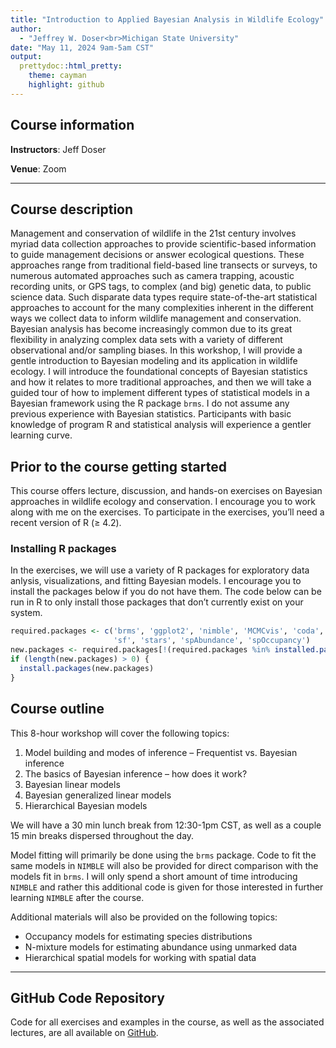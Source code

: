 ```yaml
---
title: "Introduction to Applied Bayesian Analysis in Wildlife Ecology"
author:
  - "Jeffrey W. Doser<br>Michigan State University"
date: "May 11, 2024 9am-5am CST"
output:
  prettydoc::html_pretty:
    theme: cayman
    highlight: github
---
```


## Course information

**Instructors**: Jeff Doser

**Venue**: Zoom

********

## Course description

Management and conservation of wildlife in the 21st century involves myriad data collection approaches to provide scientific-based information to guide management decisions or answer ecological questions. These approaches range from traditional field-based line transects or surveys, to numerous automated approaches such as camera trapping, acoustic recording units, or GPS tags, to complex (and big) genetic data, to public science data. Such disparate data types require state-of-the-art statistical approaches to account for the many complexities inherent in the different ways we collect data to inform wildlife management and conservation. Bayesian analysis has become increasingly common due to its great flexibility in analyzing complex data sets with a variety of different observational and/or sampling biases. In this workshop, I will provide a gentle introduction to Bayesian modeling and its application in wildlife ecology. I will introduce the foundational concepts of Bayesian statistics and how it relates to more traditional approaches, and then we will take a guided tour of how to implement different types of statistical models in a Bayesian framework using the R package `brms`. I do not assume any previous experience with Bayesian statistics. Participants with basic knowledge of program R and statistical analysis will experience a gentler learning curve.

## Prior to the course getting started

This course offers lecture, discussion, and hands-on exercises on Bayesian approaches in wildlife ecology and conservation. I encourage you to work along with me on the exercises. To participate in the exercises, you'll need a recent version of R ($\geqslant$ 4.2).

### Installing R packages

In the exercises, we will use a variety of R packages for exploratory data anlysis, visualizations, and fitting Bayesian models. I encourage you to install the packages below if you do not have them. The code below can be run in R to only install those packages that don't currently exist on your system. 

```r
required.packages <- c('brms', 'ggplot2', 'nimble', 'MCMCvis', 'coda', 'loo', 
                       'sf', 'stars', 'spAbundance', 'spOccupancy')
new.packages <- required.packages[!(required.packages %in% installed.packages()[, 'Package'])]
if (length(new.packages) > 0) {
  install.packages(new.packages)
}
```

## Course outline

This 8-hour workshop will cover the following topics: 

1. Model building and modes of inference -- Frequentist vs. Bayesian inference 
2. The basics of Bayesian inference -- how does it work?
2. Bayesian linear models
3. Bayesian generalized linear models
4. Hierarchical Bayesian models 

We will have a 30 min lunch break from 12:30-1pm CST, as well as a couple 15 min breaks dispersed throughout the day.

Model fitting will primarily be done using the `brms` package. Code to fit the same models in `NIMBLE` will also be provided for direct comparison with the models fit in `brms`. I will only spend a short amount of time introducing `NIMBLE` and rather this additional code is given for those interested in further learning `NIMBLE` after the course.  

Additional materials will also be provided on the following topics: 

+ Occupancy models for estimating species distributions
+ N-mixture models for estimating abundance using unmarked data 
+ Hierarchical spatial models for working with spatial data 

********

## GitHub Code Repository

Code for all exercises and examples in the course, as well as the associated lectures, are all available on [GitHub](https://github.com/doserjef/TWS24-Bayesian-Workshop). 
